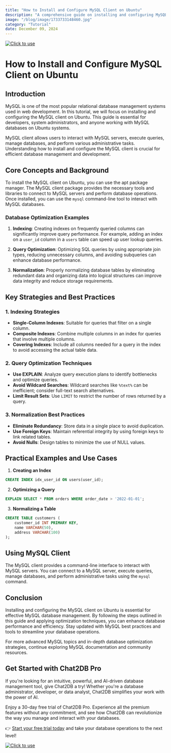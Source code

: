 ```yaml
---
title: "How to Install and Configure MySQL Client on Ubuntu"
description: "A comprehensive guide on installing and configuring MySQL client on Ubuntu, covering all necessary steps and configurations."
image: "/blog/image/1733733148460.jpg"
category: "Tutorial"
date: December 09, 2024
---
```

[![Click to use](/image/blog/bg/chat2db1.png)](https://app.chat2db.ai/)
# How to Install and Configure MySQL Client on Ubuntu


<Authors date="December 09, 2024">
  <Author name="Rowan Hill" link="https://chat2db.ai" />
</Authors>

## Introduction
MySQL is one of the most popular relational database management systems used in web development. In this tutorial, we will focus on installing and configuring the MySQL client on Ubuntu. This guide is essential for developers, system administrators, and anyone working with MySQL databases on Ubuntu systems.

MySQL client allows users to interact with MySQL servers, execute queries, manage databases, and perform various administrative tasks. Understanding how to install and configure the MySQL client is crucial for efficient database management and development.

## Core Concepts and Background
To install the MySQL client on Ubuntu, you can use the apt package manager. The MySQL client package provides the necessary tools and libraries to connect to MySQL servers and perform database operations. Once installed, you can use the `mysql` command-line tool to interact with MySQL databases.

### Database Optimization Examples
1. **Indexing**: Creating indexes on frequently queried columns can significantly improve query performance. For example, adding an index on a `user_id` column in a `users` table can speed up user lookup queries.

2. **Query Optimization**: Optimizing SQL queries by using appropriate join types, reducing unnecessary columns, and avoiding subqueries can enhance database performance.

3. **Normalization**: Properly normalizing database tables by eliminating redundant data and organizing data into logical structures can improve data integrity and reduce storage requirements.

## Key Strategies and Best Practices
### 1. Indexing Strategies
- **Single-Column Indexes**: Suitable for queries that filter on a single column.
- **Composite Indexes**: Combine multiple columns in an index for queries that involve multiple columns.
- **Covering Indexes**: Include all columns needed for a query in the index to avoid accessing the actual table data.

### 2. Query Optimization Techniques
- **Use EXPLAIN**: Analyze query execution plans to identify bottlenecks and optimize queries.
- **Avoid Wildcard Searches**: Wildcard searches like `%text%` can be inefficient; consider full-text search alternatives.
- **Limit Result Sets**: Use `LIMIT` to restrict the number of rows returned by a query.

### 3. Normalization Best Practices
- **Eliminate Redundancy**: Store data in a single place to avoid duplication.
- **Use Foreign Keys**: Maintain referential integrity by using foreign keys to link related tables.
- **Avoid Nulls**: Design tables to minimize the use of NULL values.

## Practical Examples and Use Cases
1. **Creating an Index**
```sql
CREATE INDEX idx_user_id ON users(user_id);
```

2. **Optimizing a Query**
```sql
EXPLAIN SELECT * FROM orders WHERE order_date > '2022-01-01';
```

3. **Normalizing a Table**
```sql
CREATE TABLE customers (
    customer_id INT PRIMARY KEY,
    name VARCHAR(50),
    address VARCHAR(100)
);
```

## Using MySQL Client
The MySQL client provides a command-line interface to interact with MySQL servers. You can connect to a MySQL server, execute queries, manage databases, and perform administrative tasks using the `mysql` command.

## Conclusion
Installing and configuring the MySQL client on Ubuntu is essential for effective MySQL database management. By following the steps outlined in this guide and applying optimization techniques, you can enhance database performance and efficiency. Stay updated with MySQL best practices and tools to streamline your database operations.

For more advanced MySQL topics and in-depth database optimization strategies, continue exploring MySQL documentation and community resources.

## Get Started with Chat2DB Pro

If you're looking for an intuitive, powerful, and AI-driven database management tool, give Chat2DB a try! Whether you're a database administrator, developer, or data analyst, Chat2DB simplifies your work with the power of AI.

Enjoy a 30-day free trial of Chat2DB Pro. Experience all the premium features without any commitment, and see how Chat2DB can revolutionize the way you manage and interact with your databases.

👉 [Start your free trial today](https://app.chat2db.ai/) and take your database operations to the next level!

[![Click to use](/image/blog/bg/chat2db.jpg)](https://app.chat2db.ai/)